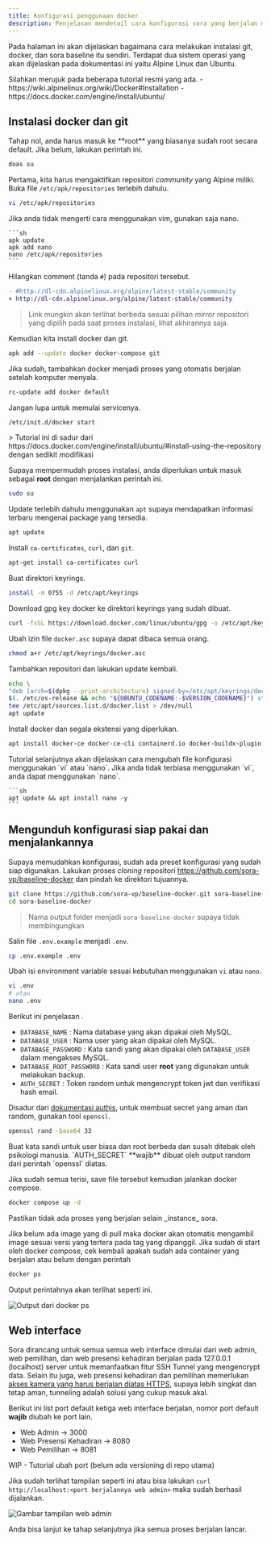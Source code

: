 ```yaml
---
title: Konfigurasi penggunaan docker
description: Penjelasan mendetail cara konfigurasi sora yang berjalan menggunakan docker.
---
```



Pada halaman ini akan dijelaskan bagaimana cara melakukan instalasi git, docker, dan sora baseline itu sendiri. Terdapat dua sistem operasi yang akan dijelaskan pada dokumentasi ini yaitu Alpine Linux dan Ubuntu. 

<Aside>
Silahkan merujuk pada beberapa tutorial resmi yang ada.
- https://wiki.alpinelinux.org/wiki/Docker#Installation
- https://docs.docker.com/engine/install/ubuntu/
</Aside>

## Instalasi docker dan git

<Tabs syncKey="os">
  <TabItem label="Alpine">
  Tahap nol, anda harus masuk ke **root** yang biasanya sudah root secara default. Jika belum, lakukan perintah ini.

  ```sh
  doas su
  ```

  Pertama, kita harus mengaktifkan repositori _community_ yang Alpine miliki. Buka file `/etc/apk/repositories` terlebih dahulu.

  ```sh
  vi /etc/apk/repositories
  ```

  <Aside type="tip">
    Jika anda tidak mengerti cara menggunakan vim, gunakan saja nano.
    
    ```sh
    apk update
    apk add nano
    nano /etc/apk/repositories
    ```
  </Aside>
  
  Hilangkan comment (tanda `#`) pada repositori tersebut.

  ```diff
  - #http://dl-cdn.alpinelinux.org/alpine/latest-stable/community
  + http://dl-cdn.alpinelinux.org/alpine/latest-stable/community
  ```

  > Link mungkin akan terlihat berbeda sesuai pilihan _mirror_ repositori yang dipilih pada saat proses instalasi, lihat akhirannya saja.

  Kemudian kita install docker dan git.

  ```sh
  apk add --update docker docker-compose git
  ```

  Jika sudah, tambahkan docker menjadi proses yang otomatis berjalan setelah komputer menyala.

  ```sh
  rc-update add docker default
  ```

  Jangan lupa untuk memulai servicenya.

  ```sh
  /etc/init.d/docker start
  ```

  </TabItem>
  
  <TabItem label="Ubuntu">
  > Tutorial ini di sadur dari https://docs.docker.com/engine/install/ubuntu/#install-using-the-repository dengan sedikit modifikasi

  Supaya mempermudah proses instalasi, anda diperlukan untuk masuk sebagai **root** dengan menjalankan perintah ini.

  ```sh
  sudo su
  ```

  Update terlebih dahulu menggunakan `apt` supaya mendapatkan informasi terbaru mengenai package yang tersedia.

  ```sh
  apt update
  ```

  Install `ca-certificates`, `curl`, dan `git`.
  ```sh
  apt-get install ca-certificates curl
  ```

  Buat direktori keyrings.
  ```sh
  install -m 0755 -d /etc/apt/keyrings
  ```

  Download gpg key docker ke direktori keyrings yang sudah dibuat.
  ```sh
  curl -fsSL https://download.docker.com/linux/ubuntu/gpg -o /etc/apt/keyrings/docker.asc
  ```

  Ubah izin file `docker.asc` supaya dapat dibaca semua orang.
  ```sh
  chmod a+r /etc/apt/keyrings/docker.asc
  ```

  Tambahkan repositori dan lakukan update kembali.
  ```sh
  echo \
  "deb [arch=$(dpkg --print-architecture) signed-by=/etc/apt/keyrings/docker.asc] https://download.docker.com/linux/ubuntu \
  $(. /etc/os-release && echo "${UBUNTU_CODENAME:-$VERSION_CODENAME}") stable" | \
  tee /etc/apt/sources.list.d/docker.list > /dev/null
  apt update
  ```

  Install docker dan segala ekstensi yang diperlukan.
  ```sh
  apt install docker-ce docker-ce-cli containerd.io docker-buildx-plugin docker-compose-plugin
  ```
  <Aside type="tip">
    Tutorial selanjutnya akan dijelaskan cara mengubah file konfigurasi menggunakan `vi` atau `nano`. Jika anda tidak terbiasa menggunakan `vi`, anda dapat menggunakan `nano`.
    
    ```sh
    apt update && apt install nano -y
    ```
  </Aside>

  </TabItem>
</Tabs>

## Mengunduh konfigurasi siap pakai dan menjalankannya

Supaya memudahkan konfigurasi, sudah ada preset konfigurasi yang sudah siap digunakan. Lakukan proses _cloning_ repositori https://github.com/sora-vp/baseline-docker dan pindah ke direktori tujuannya.

```sh
git clone https://github.com/sora-vp/baseline-docker.git sora-baseline-docker
cd sora-baseline-docker
```

> Nama output folder menjadi `sora-baseline-docker` supaya tidak membingungkan

Salin file `.env.example` menjadi `.env`.

```sh
cp .env.example .env
```

Ubah isi environment variable sesuai kebutuhan menggunakan `vi` atau `nano`.

```sh
vi .env
# atau
nano .env
```

Berikut ini penjelasan .

- `DATABASE_NAME` : Nama database yang akan dipakai oleh MySQL.
- `DATABASE_USER` : Nama user yang akan dipakai oleh MySQL.
- `DATABASE_PASSWORD` : Kata sandi yang akan dipakai oleh `DATABASE_USER` dalam mengakses MySQL.
- `DATABASE_ROOT_PASSWORD` : Kata sandi user **root** yang digunakan untuk melakukan backup.
- `AUTH_SECRET` : Token random untuk mengencrypt token jwt dan verifikasi hash email.

Disadur dari [dokumentasi authjs](https://authjs.dev/guides/environment-variables#auth-secret), untuk membuat secret yang aman dan random, gunakan tool `openssl`.

```sh
openssl rand -base64 33
```

<Aside type="danger" title="Perhatian">Buat kata sandi untuk user biasa dan root berbeda dan susah ditebak oleh psikologi manusia. `AUTH_SECRET` **wajib** dibuat oleh output random dari perintah `openssl` diatas.</Aside>

Jika sudah semua terisi, save file tersebut kemudian jalankan docker compose.

```sh
docker compose up -d
```

<Aside type="danger" title="Perhatian">Pastikan tidak ada proses yang berjalan selain _instance_ sora.</Aside>


Jika belum ada image yang di pull maka docker akan otomatis mengambil image sesuai versi yang tertera pada tag yang dipanggil. Jika sudah di start oleh docker compose, cek kembali apakah sudah ada container yang berjalan atau belum dengan perintah

```sh
docker ps
```

Output perintahnya akan terlihat seperti ini.

![Output dari docker ps](/assets/baseline/konfigurasi-docker/docker-ps.png)

## Web interface

Sora dirancang untuk semua semua web interface dimulai dari web admin, web pemilihan, dan web presensi kehadiran berjalan pada 127.0.0.1 (localhost) server untuk memanfaatkan fitur SSH Tunnel yang mengencrypt data. Selain itu juga, web presensi kehadiran dan pemilihan memerlukan [akses kamera yang harus berjalan diatas HTTPS](https://developer.mozilla.org/en-US/docs/Web/Security/Secure_Contexts), supaya lebih singkat dan tetap aman, tunneling adalah solusi yang cukup masuk akal.

Berikut ini list port default ketiga web interface berjalan, nomor port default **wajib** diubah ke port lain.
- Web Admin -> 3000
- Web Presensi Kehadiran -> 8080
- Web Pemilihan -> 8081

WIP - Tutorial ubah port (belum ada versioning di repo utama)

Jika sudah terlihat tampilan seperti ini atau bisa lakukan `curl http://localhost:<port berjalannya web admin>` maka sudah berhasil dijalankan.

![Gambar tampilan web admin](/assets/baseline/konfigurasi-docker/web-admin.png)

Anda bisa lanjut ke tahap selanjutnya jika semua proses berjalan lancar.
